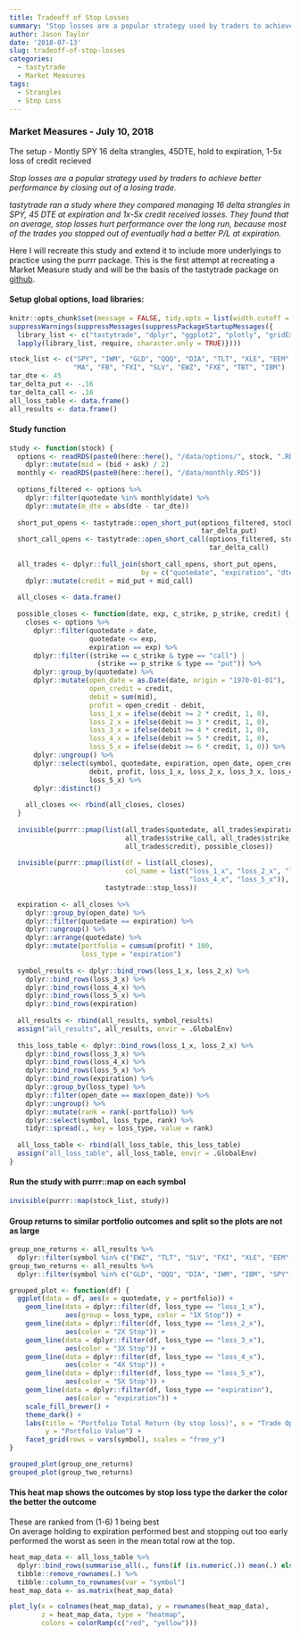 ```yaml
---
title: Tradeoff of Stop Losses
summary: "Stop losses are a popular strategy used by traders to achieve better performance by closing out of a losing trade. But do they work"
author: Jason Taylor
date: '2018-07-13'
slug: tradeoff-of-stop-losses
categories:
  - tastytrade
  - Market Measures
tags:
  - Strangles
  - Stop Loss
---
```


### Market Measures - July 10, 2018

The setup - Montly SPY 16 delta strangles, 45DTE, hold to expiration, 1-5x loss of credit recieved

*Stop losses are a popular strategy used by traders to achieve better performance by closing out of a losing trade.*

*tastytrade ran a study where they compared managing 16 delta strangles in SPY, 45 DTE at expiration and 1x-5x credit received losses. They found that on average, stop losses hurt performance over the long run, because most of the trades you stopped out of eventually had a better P/L at expiration.*

Here I will recreate this study and extend it to include more underlyings to practice using the purrr package. This is the 
first attempt at recreating a Market Measure study and will be the basis of the tastytrade package on  [github](https://github.com/themechanicalbear/tastytrade).

#### Setup global options, load libraries:

```r
knitr::opts_chunk$set(message = FALSE, tidy.opts = list(width.cutoff = 60)) 
suppressWarnings(suppressMessages(suppressPackageStartupMessages({
  library_list <- c("tastytrade", "dplyr", "ggplot2", "plotly", "gridExtra")
  lapply(library_list, require, character.only = TRUE)})))

stock_list <- c("SPY", "IWM", "GLD", "QQQ", "DIA", "TLT", "XLE", "EEM",
                "MA", "FB", "FXI", "SLV", "EWZ", "FXE", "TBT", "IBM")
tar_dte <- 45
tar_delta_put <- -.16
tar_delta_call <- .16
all_loss_table <- data.frame()
all_results <- data.frame()
```

#### Study function

```r
study <- function(stock) {
  options <- readRDS(paste0(here::here(), "/data/options/", stock, ".RDS")) %>%
    dplyr::mutate(mid = (bid + ask) / 2)
  monthly <- readRDS(paste0(here::here(), "/data/monthly.RDS"))
  
  options_filtered <- options %>%
    dplyr::filter(quotedate %in% monthly$date) %>%
    dplyr::mutate(m_dte = abs(dte - tar_dte))
  
  short_put_opens <- tastytrade::open_short_put(options_filtered, stock, 
                                                tar_delta_put)
  short_call_opens <- tastytrade::open_short_call(options_filtered, stock,
                                                  tar_delta_call)
  
  all_trades <- dplyr::full_join(short_call_opens, short_put_opens, 
                                 by = c("quotedate", "expiration", "dte")) %>%
    dplyr::mutate(credit = mid_put + mid_call)
  
  all_closes <- data.frame()
  
  possible_closes <- function(date, exp, c_strike, p_strike, credit) {
    closes <- options %>%
      dplyr::filter(quotedate > date,
                    quotedate <= exp,
                    expiration == exp) %>%
      dplyr::filter((strike == c_strike & type == "call") |
                      (strike == p_strike & type == "put")) %>%
      dplyr::group_by(quotedate) %>%
      dplyr::mutate(open_date = as.Date(date, origin = "1970-01-01"),
                    open_credit = credit,
                    debit = sum(mid),
                    profit = open_credit - debit,
                    loss_1_x = ifelse(debit >= 2 * credit, 1, 0),
                    loss_2_x = ifelse(debit >= 3 * credit, 1, 0),
                    loss_3_x = ifelse(debit >= 4 * credit, 1, 0),
                    loss_4_x = ifelse(debit >= 5 * credit, 1, 0),
                    loss_5_x = ifelse(debit >= 6 * credit, 1, 0)) %>%
      dplyr::ungroup() %>%
      dplyr::select(symbol, quotedate, expiration, open_date, open_credit,
                    debit, profit, loss_1_x, loss_2_x, loss_3_x, loss_4_x,
                    loss_5_x) %>%
      dplyr::distinct()
    
    all_closes <<- rbind(all_closes, closes)
  }
  
  invisible(purrr::pmap(list(all_trades$quotedate, all_trades$expiration,
                             all_trades$strike_call, all_trades$strike_put, 
                             all_trades$credit), possible_closes))
  
  invisible(purrr::pmap(list(df = list(all_closes), 
                             col_name = list("loss_1_x", "loss_2_x", "loss_3_x",
                                             "loss_4_x", "loss_5_x")),
                        tastytrade::stop_loss))
  
  expiration <- all_closes %>%
    dplyr::group_by(open_date) %>%
    dplyr::filter(quotedate == expiration) %>%
    dplyr::ungroup() %>%
    dplyr::arrange(quotedate) %>%
    dplyr::mutate(portfolio = cumsum(profit) * 100,
                  loss_type = "expiration")
  
  symbol_results <- dplyr::bind_rows(loss_1_x, loss_2_x) %>%
    dplyr::bind_rows(loss_3_x) %>%
    dplyr::bind_rows(loss_4_x) %>%
    dplyr::bind_rows(loss_5_x) %>%
    dplyr::bind_rows(expiration)
  
  all_results <- rbind(all_results, symbol_results)
  assign("all_results", all_results, envir = .GlobalEnv)
  
  this_loss_table <- dplyr::bind_rows(loss_1_x, loss_2_x) %>%
    dplyr::bind_rows(loss_3_x) %>%
    dplyr::bind_rows(loss_4_x) %>%
    dplyr::bind_rows(loss_5_x) %>%
    dplyr::bind_rows(expiration) %>%
    dplyr::group_by(loss_type) %>%
    dplyr::filter(open_date == max(open_date)) %>%
    dplyr::ungroup() %>%
    dplyr::mutate(rank = rank(-portfolio)) %>%
    dplyr::select(symbol, loss_type, rank) %>%
    tidyr::spread(., key = loss_type, value = rank)
  
  all_loss_table <- rbind(all_loss_table, this_loss_table) 
  assign("all_loss_table", all_loss_table, envir = .GlobalEnv)
}
```

#### Run the study with purrr::map on each symbol
```r
invisible(purrr::map(stock_list, study))
```

#### Group returns to similar portfolio outcomes and split so the plots are not as large

```r
group_one_returns <- all_results %>%
  dplyr::filter(symbol %in% c("EWZ", "TLT", "SLV", "FXI", "XLE", "EEM", "FXE"))
group_two_returns <- all_results %>%
  dplyr::filter(symbol %in% c("GLD", "QQQ", "DIA", "IWM", "IBM", "SPY", "MA"))

grouped_plot <- function(df) {
  ggplot(data = df, aes(x = quotedate, y = portfolio)) +
    geom_line(data = dplyr::filter(df, loss_type == "loss_1_x"), 
              aes(group = loss_type, color = "1X Stop")) +
    geom_line(data = dplyr::filter(df, loss_type == "loss_2_x"),
              aes(color = "2X Stop")) +
    geom_line(data = dplyr::filter(df, loss_type == "loss_3_x"),
              aes(color = "3X Stop")) +
    geom_line(data = dplyr::filter(df, loss_type == "loss_4_x"),
              aes(color = "4X Stop")) +
    geom_line(data = dplyr::filter(df, loss_type == "loss_5_x"),
              aes(color = "5X Stop")) +
    geom_line(data = dplyr::filter(df, loss_type == "expiration"),
              aes(color = "expiration")) +
    scale_fill_brewer() +
    theme_dark() + 
    labs(title = "Portfolio Total Return (by stop loss)", x = "Trade Open Date",
         y = "Portfolio Value") +
    facet_grid(rows = vars(symbol), scales = "free_y")
}

grouped_plot(group_one_returns)
grouped_plot(group_two_returns)
```

#### This heat map shows the outcomes by stop loss type the darker the color the better the outcome  
These are ranked from (1-6) 1 being best  
On average holding to expiration performed best and stopping out too early performed the worst as seen in the mean total row at the top.

```r
heat_map_data <- all_loss_table %>%
  dplyr::bind_rows(summarise_all(., funs(if (is.numeric(.)) mean(.) else "Mean Total"))) %>%
  tibble::remove_rownames(.) %>%
  tibble::column_to_rownames(var = "symbol")
heat_map_data <- as.matrix(heat_map_data)

plot_ly(x = colnames(heat_map_data), y = rownames(heat_map_data), 
        z = heat_map_data, type = "heatmap", 
        colors = colorRamp(c("red", "yellow")))
```
